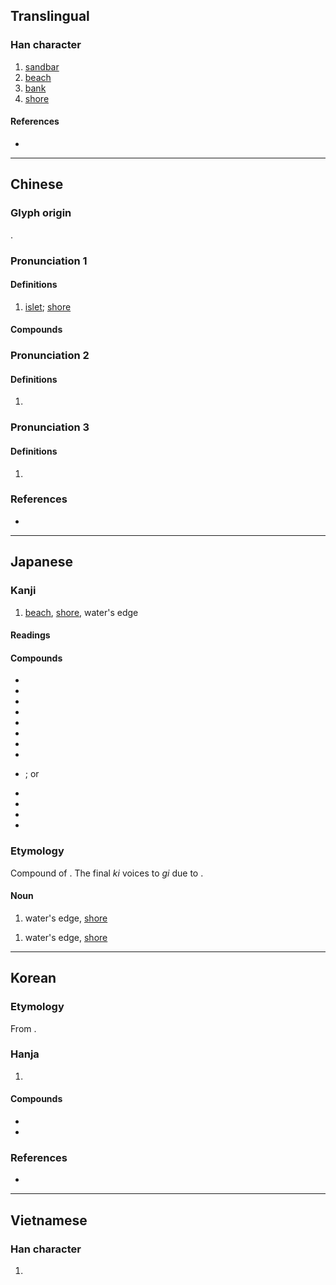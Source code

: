 {{character info}}
==Translingual==

===Han character===
{{Han char|rn=85|rad=水|as=02|sn=5|four=31120|canj=EMN|ids=⿰氵丁}}

# [[sandbar]]
# [[beach]]
# [[bank]]
# [[shore]]

====References====
* {{Han ref|kx=0604.020|dkj=17103|dj=0997.110|hdz=31548.020|uh=6C40|ud=27712|bh=A5C5|bd=42437}}

----

==Chinese==
{{zh-forms}}

===Glyph origin===
{{Han etym}}
{{Han compound|水|丁|c1=s|c2=p|t1=river|ls=psc}}.

===Pronunciation 1===
{{zh-pron
|m=tīng
|c=ting1,ding1
|mn=theng
|mc=1
|oc=1,1
|cat=
}}

====Definitions====
{{zh-hanzi}}

# [[islet]]; [[shore]]

====Compounds====
{{zh-der|克來汀症|奧斯汀|水汀|水門汀|汀州|汀曲|汀洲|汀線|汀祖}}

===Pronunciation 2===
{{zh-pron
|m=tīng,tìng
|mc=2
|oc=n,2
|cat=
}}

====Definitions====
{{zh-hanzi}}

# {{zh-only|*汀瀅}}

===Pronunciation 3===
{{zh-pron
|m=dìng
|cat=
}}

====Definitions====
{{zh-hanzi}}

# {{zh-only|*汀濘}}

===References===
* {{R:yue:Hanzi}}

----

==Japanese==

===Kanji===
{{ja-kanji|grade=|rs=水02}}

# [[beach]], [[shore]], water's edge

====Readings====
{{ja-readings
|goon=ちょう
|kanon=てい
|kun=みぎわ-, なぎさ-
}}

====Compounds====
{{der-top|Compounds with 汀}}
* {{ja-r|砂汀|さてい}}
* {{ja-r|沙汀|さてい}}
* {{ja-r|池汀|ちてい}}
* {{ja-r|長汀|ちょうてい}}
* {{ja-r|長汀曲浦|ちょうていきょくほ}}
* {{ja-r|汀州|ていしゅう}}
* {{ja-r|汀洲|ていしゅう}}
* {{ja-r|汀渚|ていしょ}}
* {{ja-r|汀線|ていせん}}; or {{ja-r|汀線|みぎわせん}}
{{der-bottom}}
{{der-top|Names with 汀}}
* {{ja-r|石田幽汀|いしだ ゆうてい}}
* {{ja-r|岡鶴汀|おかかくてい}}
* {{ja-r|鳥谷部春汀|とやべ しゅんてい}}
* {{ja-r|中村汀女|なかむら ていじょ}}
{{der-bottom}}

===Etymology===
Compound of {{compound|ja|sort=みぎわ|水|tr1=mi|t1=water|際|tr2=kiwa|t2=edge, brink, small thing}}. The final ''ki'' voices to ''gi'' due to {{rendaku|みぎわ}}.

====Noun====
{{ja-noun|なぎさ}}

# water's edge, [[shore]]

{{ja-noun|みぎわ}}
# water's edge, [[shore]]

----

==Korean==

===Etymology===
From {{der|ko|ltc|-}} {{ltc-l|汀|id=1}}. {{hanja-hunmong|뎌ᇰ|tyeng|地理#상04B}}

===Hanja===
{{ko-hanja-search}}
{{ko-hanja|물가|정}}

# {{hanja form of|정|[[shore]]}}

====Compounds====
{{der-top|Compounds}}
* {{ko-l|사정|[[沙汀]]/[[砂汀]]}}
* {{ko-l|정저|汀渚}}
{{der-bottom}}

===References===
* {{R:hanjadoc|5787}}

----

==Vietnamese==

===Han character===
{{vi-readings|reading=đênh, đinh, thinh|rs=水02}}

# {{rfdef|vi|sort=水02}}